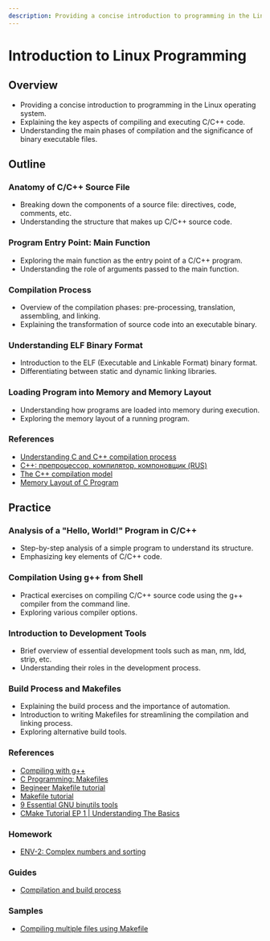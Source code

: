 ```yaml
---
description: Providing a concise introduction to programming in the Linux operating system. Explaining the key aspects of compiling and executing C/C++ code.
---
```


# Introduction to Linux Programming

## Overview
- Providing a concise introduction to programming in the Linux operating system.
- Explaining the key aspects of compiling and executing C/C++ code.
- Understanding the main phases of compilation and the significance of binary executable files.

## Outline
### Anatomy of C/C++ Source File
   - Breaking down the components of a source file: directives, code, comments, etc.
   - Understanding the structure that makes up C/C++ source code.

### Program Entry Point: Main Function
   - Exploring the main function as the entry point of a C/C++ program.
   - Understanding the role of arguments passed to the main function.

### Compilation Process
   - Overview of the compilation phases: pre-processing, translation, assembling, and linking.
   - Explaining the transformation of source code into an executable binary.

### Understanding ELF Binary Format
   - Introduction to the ELF (Executable and Linkable Format) binary format.
   - Differentiating between static and dynamic linking libraries.

### Loading Program into Memory and Memory Layout
   - Understanding how programs are loaded into memory during execution.
   - Exploring the memory layout of a running program.

### References
   - [Understanding C and C++ compilation process](https://www.youtube.com/watch?v=ksJ9bdSX5Yo)
   - [C++: препроцессор, компилятор, компоновщик (RUS)](https://www.youtube.com/watch?v=Y6U9662gaa8)
   - [The C++ compilation model](https://subscription.packtpub.com/book/programming/9781789801491/1/ch01lvl1sec03/the-c-compilation-model)
   - [Memory Layout of C Program](https://www.hackerearth.com/practice/notes/memory-layout-of-c-program/)

## Practice
### Analysis of a "Hello, World!" Program in C/C++
   - Step-by-step analysis of a simple program to understand its structure.
   - Emphasizing key elements of C/C++ code.

### Compilation Using g++ from Shell
   - Practical exercises on compiling C/C++ source code using the g++ compiler from the command line.
   - Exploring various compiler options.

### Introduction to Development Tools
   - Brief overview of essential development tools such as man, nm, ldd, strip, etc.
   - Understanding their roles in the development process.

### Build Process and Makefiles
   - Explaining the build process and the importance of automation.
   - Introduction to writing Makefiles for streamlining the compilation and linking process.
   - Exploring alternative build tools.

### References
   - [Compiling with g++](https://www.geeksforgeeks.org/compiling-with-g-plus-plus/)
   - [C Programming: Makefiles](https://www.youtube.com/watch?v=GExnnTaBELk)
   - [Begineer Makefile tutorial](https://www.youtube.com/watch?v=zeEMISsjO38)
   - [Makefile tutorial](https://makefiletutorial.com/)
   - [9 Essential GNU binutils tools](https://opensource.com/article/19/10/gnu-binutils)
   - [CMake Tutorial EP 1 | Understanding The Basics](https://www.youtube.com/watch?v=nlKcXPUJGwA)

### Homework
   - [ENV-2: Complex numbers and sorting](/linux-programming/tasks/environment/complex-number/)

### Guides
   - [Compilation and build process](/linux-programming/guides/compilation/)

### Samples
   - [Compiling multiple files using Makefile](/linux-programming/samples/makefile/)

